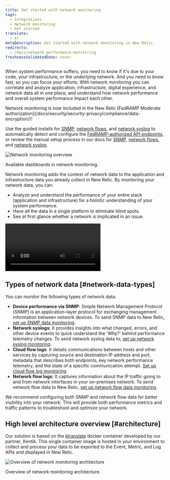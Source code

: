 ```yaml
---
title: Get started with network monitoring
tags:
  - Integrations
  - Network monitoring
  - Get started
translate:
  - kr
metaDescription: Get started with network monitoring in New Relic.
redirects:
  - /docs/network-performance-monitoring
freshnessValidatedDate: never
---
```




When system performance suffers, you need to know if it's due to your code, your infrastructure, or the underlying network. And you need to know fast, so you can focus your efforts. With network monitoring you can correlate and analyze application, infrastructure, digital experience, and network data all in one place, and understand how network performance and overall system performance impact each other.

<Callout variant="tip">
  Network monitoring is now included in the New Relic [FedRAMP Moderate authorization](/docs/security/security-privacy/compliance/data-encryption/)!

  Use the guided installs for [SNMP](/docs/network-performance-monitoring/setup-performance-monitoring/snmp-performance-monitoring/#setup-snmp-monitoring), [network flows](/docs/network-performance-monitoring/setup-performance-monitoring/network-flow-monitoring/#setup-network-flow-monitoring), and [network syslog](/docs/network-performance-monitoring/setup-performance-monitoring/network-syslog-monitoring/#setup-network-syslog-monitoring) to automatically detect and configure the [FedRAMP-authorized API endpoints](/docs/security/security-privacy/compliance/fedramp-compliant-endpoints/#data-ingest-apis), or review the manual setup process in our docs for [SNMP](/docs/network-performance-monitoring/setup-performance-monitoring/snmp-performance-monitoring/#manual-setup), [network flows](/docs/network-performance-monitoring/setup-performance-monitoring/network-flow-monitoring/#manual-setup), and [network syslog](/docs/network-performance-monitoring/setup-performance-monitoring/network-syslog-monitoring/#manual-setup).
</Callout>

<img
  title="Network monitoring overview"
  alt="Network monitoring overview"
  src={networkDevicePerformance}
/>

<figcaption>
  Available dashboards in network monitoring.
</figcaption>

Network monitoring adds the context of network data to the application and infrastructure data you already collect in New Relic. By monitoring your network data, you can:


* Analyze and understand the performance of your entire stack (application and infrastructure) for a holistic understanding of your system performance.
* Have all the data in a single platform to eliminate blind spots.
* See at first glance whether a network is implicated in an issue.

<Video
  id="2GH8YrEv9YA"
  type="youtube"
/>

## Types of network data [#network-data-types]

You can monitor the following types of network data:

- <DNT>**Device performance via SNMP**</DNT>: Simple Network Management Protocol (SNMP) is an application–layer protocol for exchanging management information between network devices. To send SNMP data to New Relic, [set up SNMP data monitoring](/docs/network-performance-monitoring/setup-performance-monitoring/snmp-performance-monitoring).
- <DNT>**Network syslogs**</DNT>: It provides insights into what changed, errors, and other device events to quick understand the 'Why?' behind performance telemetry changes. To send network syslog data to, [set up network syslog monitoring](/docs/network-performance-monitoring/setup-performance-monitoring/network-syslog-monitoring).
- <DNT>**Cloud flow logs**</DNT>: It details communications between hosts and other services by capturing source and destination IP address and port, metadata that describes both endpoints, key network performance telemetry, and the state of a specific communication attempt. [Set up cloud flow log monitoring](/docs/network-performance-monitoring/setup-performance-monitoring/aws-vpc-flow-monitoring).
- <DNT>**Network flow logs**</DNT>: It captures information about the IP traffic going to and from network interfaces in your on-premises network. To send network flow data to New Relic, [set up network flow data monitoring](/docs/network-performance-monitoring/setup-performance-monitoring/network-flow-monitoring).

<Callout variant="important">
  We recommend configuring both SNMP and network flow data for better visibility into your network. This will provide both performance metrics and traffic patterns to troubleshoot and optimize your network.
</Callout>

## High level architecture overview [#architecture]

Our solution is based on the [ktranslate](https://github.com/kentik/ktranslate) docker container developed by our partner, Kentik. This single container image is hosted in your environment to collect and process your data to be exported to the Event, Metric, and Log APIs and displayed in New Relic.

<img
  title="Overview of network monitoring architecture"
  alt="Overview of network monitoring architecture"
  src={networkNpmArchitecture}
/>

<figcaption>
  Overview of network monitoring architecture.
</figcaption>